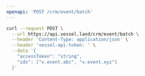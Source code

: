 ```yaml
---
openapi: 'POST /crm/event/batch'
---
```


<RequestExample>

```bash Request
curl --request POST \
  --url https://api.vessel.land/crm/event/batch \
  --header 'Content-Type: application/json' \
  --header 'vessel-api-token: ' \
  --data '{
    "accessToken": "string",
    "ids": ["v.event.abc", "v.event.xyz"]
  }'
```

</RequestExample>
